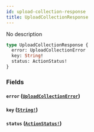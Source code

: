 ```yaml
---
id: upload-collection-response
title: UploadCollectionResponse
---
```


No description

```graphql
type UploadCollectionResponse {
  error: UploadCollectionError
  key: String!
  status: ActionStatus!
}
```

### Fields

#### `error` ([`UploadCollectionError`](/graphql/objects/upload-collection-error))

#### `key` ([`String!`](/graphql/scalars/string))

#### `status` ([`ActionStatus!`](/graphql/enums/action-status))
